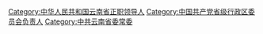 [[Category:中华人民共和国云南省正职领导人|Category:中华人民共和国云南省正职领导人]]
[[Category:中国共产党省级行政区委员会负责人|Category:中国共产党省级行政区委员会负责人]]
[[Category:中共云南省委常委|Category:中共云南省委常委]]